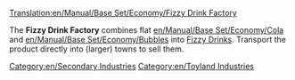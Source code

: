 [[Translation:en/Manual/Base Set/Economy/Fizzy Drink Factory]]

{{en/Industries|image=FizzyDrinkFactory.png
|name=Fizzy Drink Factory
|climates=[[en/Toyland]]
|accepts=[[en/Manual/Base Set/Economy/Cola]],[[en/Manual/Base Set/Economy/Bubbles]]
|produces=[[en/Manual/Base Set/Economy/Fizzy Drinks]]
|notes=Not present in other [[en/Manual/Climates]].
}}

The '''Fizzy Drink Factory''' combines flat [[en/Manual/Base Set/Economy/Cola]] and [[en/Manual/Base Set/Economy/Bubbles]] into [[en/Manual/Base Set/Economy/Fizzy Drinks|Fizzy Drinks]]. Transport the product directly into (larger) towns to sell them.

{{en/Navbox Industries}}

[[Category:en/Secondary Industries]]
[[Category:en/Toyland Industries]]